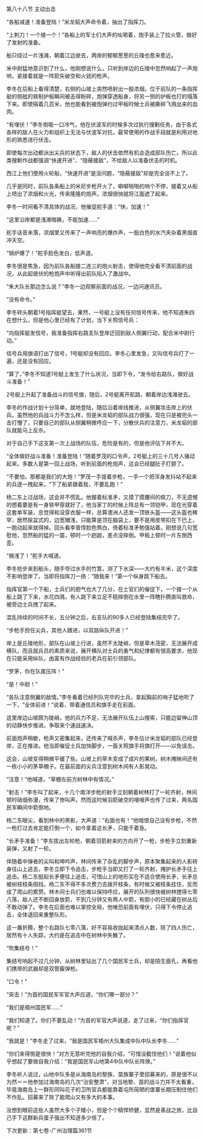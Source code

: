 

第八十八节 主动出击

“各船减速！准备登陆！”米龙韬大声命令着，抽出了指挥刀。

“上刺刀！一个接一个！”各船上的军士们大声的吆喝着，炮手装上了拉火管，做好了发射的准备。

船只绕过一片浅滩，朝着江边驶去，两岸的郁郁葱葱的丘陵也愈来愈近。

米中尉猛地意识到了什么，他刚想说什么，只听到岸边的丘陵中忽然响起了一声炮响，紧接着就是一阵箭矢破空和火铳的枪声。

李冬在后船上看得清楚，右侧的山坡上突然喷射出一股浓烟，位于前队的一条指挥艇的侧舷的铁制护板瞬间被击得粉碎，炮弹穿透船身，将另一侧的护板也打的塌落下来。即使隔着几百米，他也能看到被炮弹扫过甲板时候士兵被撕碎飞溅出来的血肉。

“有埋伏！”李冬倒吸一口冷气，他在伏波军的时候多次过执行搜剿任务，由于各式各样的敌人在火力和组织上无法与伏波军对抗，最常使用的作战手段就是利用对地形的熟悉进行伏击。

即使每次出动都派出尖兵的状态下，敌人的伏击依然有机会造成部队伤亡。所以此类搜剿作战都强调“快速开进”、“隐蔽接敌”，不给敌人以准备伏击的时机。

西江上他们使用火轮船，“快速开进”是没问题，“隐蔽接敌”却是完全谈不上了。

几乎是同时，前队各条船上的米尼步枪开火了，噼噼啪啪的响个不停，接着又从船上喷出了浓烟和火光，传来隆隆的炮声。浓烟很快就将江面遮了起来。

李冬一时间看不清具体的战况，他催促舵手道：“快，加速！”

“这里沿岸都是浅滩暗礁，不能加速……”

舵手话音未落，浓烟里又传来了一声响亮的爆炸声，一股白色的水汽夹杂着黑烟直冲天空。

“锅炉爆了！”舵手脸色发白，低声道。

李冬很是焦急，因为前队各船接二连三的炮火射击，使得他完全看不清前面的战况，从此起彼伏的枪炮声中听得出前队陷入了激战中。

“朱大队长那边怎么说？”李冬一边观察前面的战况，一边问通讯员。

“没有命令。”

李冬转头朝着1号指挥艇望去，果然，一号艇上没有任何信号传来，他不知道朱四在想什么，但是他心里已经有了计划，当下关照信号兵：

“向指挥艇发信号，我准备指挥右路支队登岸迂回到敌人侧翼行动，配合米中尉行动。”

信号兵用旗语打出了信号，1号艇却没有回应。李冬心里发急，又叫信号兵打了一遍，还是没有回应。

“算了，”李冬不知道1号艇上发生了什么状况，当即下令，“发令给右路队，做好战斗准备！”

2号艇上升起了准备战斗的信号旗，随后，2号艇离开航路，朝着岸边浅滩驶去。

李冬的作战计划十分简单，就地登陆，随后沿着岸线推进，从侧翼攻击岸上的伏兵。虽然他的兵战斗力不怎么样，但是米龙韬的部队战力很强，现在只是被兜头一击打懵了，只要自己的部队从侧翼稍微呼应一下，分散伏兵的注意力，米龙韬的部队就能马上反杀。

对于自己手下这支第一次上战场的队伍，危险是有的，但是他评估下并不大。

“全体做好战斗准备！准备登陆！”随着罗茂的口令声，2号艇上的三十几号人骚动起来。多数人是第一回上战场，听到前面的枪炮声，这会已经腿肚子打颤了。

“不要怕，那都是我们的大炮！”罗茂一手提着步枪，一手一个把浑身发抖站不起来的兵逐一拽起来，“下了船紧跟着我，不要乱跑！”

杨二东上过战场，这会并不慌乱。他握着标准矛，又摸了摸腰间的佩刀，不无遗憾的想着要是有一身铁甲穿就好了，他当家丁的时候上阵总有一领铠甲，现在光穿着这套单军装，总觉得和没穿衣服一样，总算澳洲人还发一顶铁头盔――这头盔也稀罕，居然尿盆式的，边宽帽浅，只能算是顶在脑袋上，要不是用皮带扣在下巴上，一跑动起来就得掉。回头看李普惇脸色煞白，倚着标准矛勉强站着。刚想说几句宽慰他，忽然船的猛的一震，顿时一个趔趄，差点没摔倒。甲板上顿时一片东倒西歪。

“搁浅了！”舵手大喊道。

李冬抢步来到船头，随手夺过水手的竹篙，测了下水深――大约有半米，这个深度不影响登岸了。当即将指挥刀一扬：“随我来！”第一个纵身跳下船去。

指挥官第一个下船，士兵们的胆气也大了几分，在士官们的催促下，一个接一个从船上跳了下来，水花四溅，有人跳下来立足不稳摔倒在水里一阵瞎扑腾直叫救命，被旁边士兵拽了起来。

混乱持续的时间不长，五分钟之后，右支队的90多人已经登陆集结完毕了。

“步枪手担任尖兵，其他人跟进，以双路纵队开进！”

岸上是丘陵地形，部队在山坡上行进，虽然不太陡峭，但是草木茂密，无法展开成横队，而且就兵员的素质来说，展开横队对士兵的勇气和纪律都有很高要求，他现在只能采用纵队，由富有作战经验的老兵在前引领部队。

“罗茅，你在队尾压阵！”

“是！中尉！”

“各队注意侧翼的敌情。”李冬看着已经列队完毕的士兵，拿起胸前的哨子猛地吹了一下，“全体前进！”说着，带着通信员和旗手走在前面。

这里岸边山坡颇为陡峭，他的兵力不足，无法展开队伍上山搜索，只能边留神山顶的动静快步推进。争取来个速战速决。

前面炮声稍歇，枪声又密集起来，还传来了喊杀声，李冬估计米龙韬的部队已经登岸，正在推进。他当即催促士兵加快脚步，一面关照旗手将旗打开――以免误击。

这会，山坡变得稍微平缓了些。山坡上的草木变成了成片的果树。树木掩映间还有一栋小小的茅草棚子。在最前面的尖兵注意到树木间有人影晃动。

“注意！”他喊道，“草棚左前方树林中有情况。”

“射击！”李冬叫了起来，十几个南洋步枪的射手立刻朝着树林打了一轮齐射，林间顿时硝烟弥漫，传来了惨叫声。然而这时候羽箭破空的嗖嗖声也传了过来，两名国民军瞬间中箭倒地。

杨二东眼尖，看到林中的黑影，大声道：“右面也有！”他暗恨自己没有步枪，不然一枪打过去肯定能打倒一个，如今拿着这长矛，只能干着急。

“长矛手准备！”李东拔出左轮枪，朝着羽箭射来的方向开了一枪，步枪手立刻重新装弹，又射了一轮。

伴随着中弹者的尖叫和呻吟声，林间传来了杂乱的脚步声，原本聚集起来的人影转身往山上逃去，李冬立即下令追击，步枪手当即又打了一轮齐射，掩护长矛手往上追击。杨二东挺起长矛便往上追击，可惜山上的地形实在不适合使用长矛，长矛总被树枝枝条阻挡，杨二东不得不多次费力去拨开枝条，有时候又被枝条挂住，反而成了爬山的累赘。林木间士兵们也难以保持呼应，展开的队列很快被树林搅得七零八落，敌人还不断回身放箭，不到几分钟又有两人中箭，有胆小的已经藏在树丛后不敢动弹了。李冬在后面也难以掌控全局，他唯恐前面有埋伏，只得下令停止追击，全体退回来重整队形。

这一番折腾，整个右路队七零八落，好不容易收拢起来清点人数，除了四人伤亡，居然有十人失踪，大约是在追击中在树林中失散了。

“吹集结号！”

集结号响起不过几分钟，从树林里钻出了几个国民军士兵，却是陌生面孔，再看他们携带的武器却是双管霰弹枪。

“口令！”

“突击！”为首的国民军军官大声应道，“你们哪一部分？”

“我们是梧州国民军……”

“我们知道了。你们不要乱动！”为首的军官大声说道，走了过来，“你们指挥官呢？”

“我就是！”李冬走了过来，“我是国民军梧州大队集成中队中队长李冬……”

“你们来得倒是很快！”对方无意听完他的自我介绍，“可惜没截住他们！”说着他似乎想起了要做自我介绍：“我是国民军山地第4中队中队长阵焕。”

李冬听人说过，山地中队多是从海南岛的黎族、苗族寨子里招募来的，原是很不以为然＝＝他参加过海南岛的几次“治安整肃”，对当地黎、苗的战斗力并不太看重，毕竟海南岛上一群形同叫花子的卫所官兵都能靠着屯所简陋的堡寨长期压制住他们不作乱。招募来了除了能爬山又有多大的本事。

没想到眼前这些人虽然大多个子矮小，但是个个精悍矫健，显然是善战之旅，比自己手下这群新兵蛋子强出不知道多少倍了。

下次更新：第七卷-广州治理篇361节

